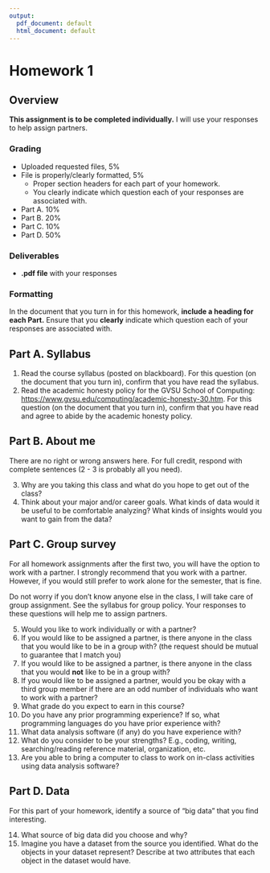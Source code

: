 ```yaml
---
output:
  pdf_document: default
  html_document: default
---
```


# Homework 1

## Overview

**This assignment is to be completed individually.**
I will use your responses to help assign partners.

### Grading

- Uploaded requested files, 5%
- File is properly/clearly formatted, 5%
   - Proper section headers for each part of your homework.
   - You clearly indicate which question each of your responses are associated with.
- Part A. 10%
- Part B. 20%
- Part C. 10%
- Part D. 50%

### Deliverables

- **.pdf file** with your responses

### Formatting

In the document that you turn in for this homework, **include a heading for each Part.**
Ensure that you **clearly** indicate which question each of your responses are associated with.

## Part A. Syllabus

1. Read the course syllabus (posted on blackboard).
   For this question (on the document that you turn in), confirm that you have read the syllabus.
2. Read the academic honesty policy for the GVSU School of Computing: <https://www.gvsu.edu/computing/academic-honesty-30.htm>.
   For this question (on the document that you turn in), confirm that you have read and agree to abide by the academic honesty policy.

## Part B. About me

There are no right or wrong answers here.
For full credit, respond with complete sentences (2 - 3 is probably all you need).

3. Why are you taking this class and what do you hope to get out of the class?
4. Think about your major and/or career goals. What kinds of data would it be useful to be comfortable analyzing? What kinds of insights would you want to gain from the data?

## Part C. Group survey

For all homework assignments after the first two, you will have the option to work with a partner.
I strongly recommend that you work with a partner.
However, if you would still prefer to work alone for the semester, that is fine.

Do not worry if you don't know anyone else in the class, I will take care of group assignment.
See the syllabus for group policy.
Your responses to these questions will help me to assign partners.

5. Would you like to work individually or with a partner?
6. If you would like to be assigned a partner, is there anyone in the class that you would like to be in a group with? (the request should be mutual to guarantee that I match you)
7. If you would like to be assigned a partner, is there anyone in the class that you would **not** like to be in a group with?
8. If you would like to be assigned a partner, would you be okay with a third group member if there are an odd number of individuals who want to work with a partner?
9. What grade do you expect to earn in this course?
10. Do you have any prior programming experience? If so, what programming languages do you have prior experience with?
11. What data analysis software (if any) do you have experience with?
12. What do you consider to be your strengths? E.g., coding, writing, searching/reading reference material, organization, etc.
13. Are you able to bring a computer to class to work on in-class activities using data analysis software?

## Part D. Data

For this part of your homework, identify a source of "big data" that you find interesting.

14. What source of big data did you choose and why?
15. Imagine you have a dataset from the source you identified.
    What do the objects in your dataset represent?
    Describe at two attributes that each object in the dataset would have.
